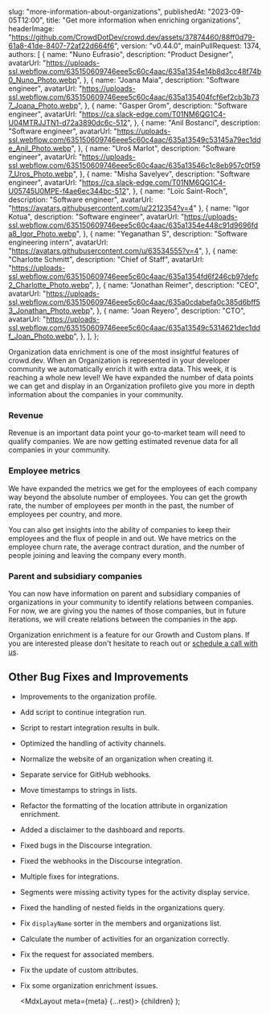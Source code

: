 
  slug: "more-information-about-organizations",
  publishedAt: "2023-09-05T12:00",
  title: "Get more information when enriching organizations",
  headerImage:
    "https://github.com/CrowdDotDev/crowd.dev/assets/37874460/88ff0d79-61a8-41de-8407-72af22d664f6",
  version: "v0.44.0",
  mainPullRequest: 1374,
  authors: [
    {
      name: "Nuno Eufrasio",
      description: "Product Designer",
      avatarUrl:
        "https://uploads-ssl.webflow.com/635150609746eee5c60c4aac/635a1354e14b8d3cc48f74b0_Nuno_Photo.webp",
    },
    {
      name: "Joana Maia",
      description: "Software engineer",
      avatarUrl:
        "https://uploads-ssl.webflow.com/635150609746eee5c60c4aac/635a135404fcf6ef2cb3b737_Joana_Photo.webp",
    },
    {
      name: "Gasper Grom",
      description: "Software engineer",
      avatarUrl: "https://ca.slack-edge.com/T01NM6QG1C4-U04MTRJJTN1-d72a3890dc6c-512",
    },
    {
      name: "Anil Bostanci",
      description: "Software engineer",
      avatarUrl:
        "https://uploads-ssl.webflow.com/635150609746eee5c60c4aac/635a13549c53145a79ec1dde_Anil_Photo.webp",
    },
    {
      name: "Uroš Marlot",
      description: "Software engineer",
      avatarUrl:
        "https://uploads-ssl.webflow.com/635150609746eee5c60c4aac/635a13546c1c8eb957c0f597_Uros_Photo.webp",
    },
    {
      name: "Misha Savelyev",
      description: "Software engineer",
      avatarUrl: "https://ca.slack-edge.com/T01NM6QG1C4-U05745U0MPE-f4ae6ec344bc-512",
    },
    {
      name: "Loïc Saint-Roch",
      description: "Software engineer",
      avatarUrl: "https://avatars.githubusercontent.com/u/2212354?v=4"
    },
    {
      name: "Igor Kotua",
      description: "Software engineer",
      avatarUrl:
        "https://uploads-ssl.webflow.com/635150609746eee5c60c4aac/635a1354e448c91d9696fda8_Igor_Photo.webp",
    },
    {
      name: "Yeganathan S",
      description: "Software engineering intern",
      avatarUrl: "https://avatars.githubusercontent.com/u/63534555?v=4",
    },
    {
      name: "Charlotte Schmitt",
      description: "Chief of Staff",
      avatarUrl:
        "https://uploads-ssl.webflow.com/635150609746eee5c60c4aac/635a1354fd6f246cb97defc2_Charlotte_Photo.webp",
    },
    {
      name: "Jonathan Reimer",
      description: "CEO",
      avatarUrl:
        "https://uploads-ssl.webflow.com/635150609746eee5c60c4aac/635a0cdabefa0c385d6bff53_Jonathan_Photo.webp",
    },
    {
      name: "Joan Reyero",
      description: "CTO",
      avatarUrl:
        "https://uploads-ssl.webflow.com/635150609746eee5c60c4aac/635a13549c5314621dec1ddf_Joan_Photo.webp",
    },
  ],
};

Organization data enrichment is one of the most insightful features of crowd.dev. When an Organization is represented in your developer community we automatically enrich it with extra data. This week, it is reaching a whole new level! We have expanded the number of data points we can get and display in an Organization profileto give you more in depth information about the companies in your community.

### Revenue

Revenue is an important data point your go-to-market team will need to qualify companies. We are now getting estimated revenue data for all companies in your community.

### Employee metrics

We have expanded the metrics we get for the employees of each company way beyond the absolute number of employees. You can get the growth rate, the number of employees per month in the past, the number of employees per country, and more.

You can also get insights into the ability of companies to keep their employees and the flux of people in and out. We have metrics on the employee churn rate, the average contract duration, and the number of people joining and leaving the company every month.


### Parent and subsidiary companies

You can now have information on parent and subsidiary companies of organizations in your community to identify relations between companies. For now, we are giving you the names of those companies, but in future iterations, we will create relations between the companies in the app.

Organization enrichment is a feature for our Growth and Custom plans. If you are interested please don't hesitate to reach out or [schedule a call with us](https://cal.com/team/crowddotdev/custom-plan).


## Other Bug Fixes and Improvements

- Improvements to the organization profile. <PullRequest number="1411"/>
- Add script to continue integration run. <PullRequest number="1418"/>
- Script to restart integration results in bulk. <PullRequest number="1400"/>
- Optimized the handling of activity channels. <PullRequest number="1384"/>
- Normalize the website of an organization when creating it. <PullRequest number="1412"/>
- Separate service for GitHub webhooks. <PullRequest number="1409"/>
- Move timestamps to strings in lists. <PullRequest number="1401"/>
- Refactor the formatting of the location attribute in organization enrichment. <PullRequest number="1393"/>
- Added a disclaimer to the dashboard and reports. <PullRequest number="1389"/>
- Fixed bugs in the Discourse integration. <PullRequest number="1410"/>
- Fixed the webhooks in the Discourse integration. <PullRequest number="1405"/>
- Multiple fixes for integrations. <PullRequest number="1395"/>
- Segments were missing activity types for the activity display service. <PullRequest number="1422"/>
- Fixed the handling of nested fields in the organizations query. <PullRequest number="1407"/>
- Fix `displayName` sorter in the members and organizations list. <PullRequest number="1406"/>
- Calculate the number of activities for an organization correctly. <PullRequest number="1404"/>
- Fix the request for associated members. <PullRequest number="1402"/>
- Fix the update of custom attributes. <PullRequest number="1396"/>
- Fix some organization enrichment issues. <PullRequest number="1394"/>

  <MdxLayout meta={meta} {...rest}>
    {children}
  </MdxLayout>
);
